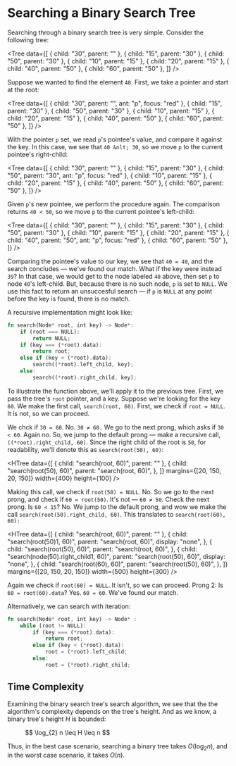 
# Searching a Binary Search Tree

Searching through a binary search tree is very simple. Consider the
following tree:

<Tree
	data={[
		{ child: "30", parent: "" },
		{ child: "15", parent: "30" },
		{ child: "50", parent: "30" },
		{ child: "10", parent: "15" },
		{ child: "20", parent: "15" },
		{ child: "40", parent: "50" },
		{ child: "60", parent: "50" },
	]}
/>

Suppose we wanted to find the element `40`. First, we take a pointer and
start at the root:

<Tree
	data={[
		{ child: "30", parent: "", ant: "p", focus: "red" },
		{ child: "15", parent: "30" },
		{ child: "50", parent: "30" },
		{ child: "10", parent: "15" },
		{ child: "20", parent: "15" },
		{ child: "40", parent: "50" },
		{ child: "60", parent: "50" },
	]}
/>

With the pointer `p` set, we read `p`'s pointee's value, and compare it
against the key. In this case, we see that `40 &nlt; 30`, so we move `p` to
the current pointee's right-child:

<Tree
	data={[
		{ child: "30", parent: "" },
		{ child: "15", parent: "30" },
		{ child: "50", parent: "30", ant: "p", focus: "red" },
		{ child: "10", parent: "15" },
		{ child: "20", parent: "15" },
		{ child: "40", parent: "50" },
		{ child: "60", parent: "50" },
	]}
/>

Given `p`'s new pointee, we perform the procedure again. The comparison
returns `40 < 50`, so we move `p` to the current pointee's left-child:

<Tree
	data={[
		{ child: "30", parent: "" },
		{ child: "15", parent: "30" },
		{ child: "50", parent: "30" },
		{ child: "10", parent: "15" },
		{ child: "20", parent: "15" },
		{ child: "40", parent: "50", ant: "p", focus: "red" },
		{ child: "60", parent: "50" },
	]}
/>

Comparing the pointee's value to our key, we see that `40 = 40`, and the
search concludes &mdash; we've found our match. What if the key were
instead `39`? In that case, we would get to the node labeled `40` above,
then set `p` to node `40`'s left-child. But, because there is no such node,
`p` is set to `NULL`. We use this fact to return an unsuccesful search
&mdash; if `p` is `NULL` at any point before the key is found, there is no
match.

A recursive implementation might look like:

```rust
fn search(Node* root, int key) -> Node*:
	if (root === NULL):
		return NULL;
	if (key === (*root).data):
		return root;
	else if (key < (*root).data):
		search((*root).left_child, key);
	else:
		search((*root).right_child, key);
```

To illustrate the function above, we'll apply it to the previous tree.
First, we pass the tree's `root` pointer, and a key. Suppose we're looking
for the key `60`. We make the first call, `search(root, 60)`. First, we
check if `root = NULL`. It is not, so we can proceed.

We chck if `30 = 60`. No. `30 ≠ 60.` We go to the next prong, which asks if
`30 < 60`. Again no. So, we jump to the default prong &mdash; make a
recursive call, `((*root).right_child, 60)`. Since the right child of the
root is `50`, for readability, we'll denote this as `search(root(50), 60)`:

<HTree
	data={[
		{ child: "search(root, 60)", parent: "" },
		{
			child: "search(root(50), 60)",
			parent: "search(root, 60)",
		},
	]}
	margins={[20, 150, 20, 150]}
	width={400}
	height={100}
/>

Making this call, we check if `root(50) = NULL`. No. So we go to the next
prong, and check if `60 = root(50)`. It's not &mdash; `60 ≠ 50`. Check the
next prong. Is `60 < 15`? No. We jump to the default prong, and wow we make
the call `search(root(50).right_child, 60)`. This translates to
`search(root(60), 60):`

<HTree
	data={[
		{ child: "search(root, 60)", parent: "" },
		{
			child: "search(root(50)1, 60)",
			parent: "search(root, 60)",
			display: "none",
		},
		{
			child: "search(root(50), 60)",
			parent: "search(root, 60)",
		},
		{
			child: "search(node(50).right_child1, 60)",
			parent: "search(root(50), 60)",
			display: "none",
		},
		{
			child: "search(root(60), 60)",
			parent: "search(root(50), 60)",
		},
	]}
	margins={[20, 150, 20, 150]}
	width={500}
	height={300}
/>

Again we check if `root(60) = NULL`. It isn't, so we can proceed. Prong 2:
Is `60 = root(60).data`? Yes. `60 = 60`. We've found our match.

Alternatively, we can search with iteration:

```rust
fn search(Node* root, int key) -> Node* :
	while (root != NULL):
		if (key === (*root).data):
			return root;
		else if (key < (*root).data):
			root = (*root).left_child;
		else:
			root = (*root).right_child;
```

## Time Complexity

Examining the binary search tree's search algorithm, we see that the the
algorithm's complexity depends on the tree's height. And as we know, a
binary tree's height ${H}$ is bounded:

<figure>$$ \log_{2} n \leq H \leq n $$</figure>

Thus, in the best case scenario, searching a binary tree takes
${O(\log_{2} n),}$ and in the worst case scenario, it takes ${O(n).}$
